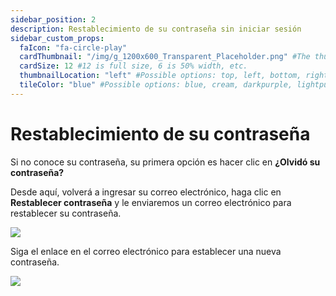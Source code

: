---
sidebar_position: 2
description: Restablecimiento de su contraseña sin iniciar sesión
sidebar_custom_props:
  faIcon: "fa-circle-play"
  cardThumbnail: "/img/g_1200x600_Transparent_Placeholder.png" #The thumbnail on the category card.
  cardSize: 12 #12 is full size, 6 is 50% width, etc.
  thumbnailLocation: "left" #Possible options: top, left, bottom, right, none
  tileColor: "blue" #Possible options: blue, cream, darkpurple, lightpurple, mauve, orange, pink, none
---

# Restablecimiento de su contraseña

Si no conoce su contraseña, su primera opción es hacer clic en **¿Olvidó su contraseña?**

Desde aquí, volverá a ingresar su correo electrónico, haga clic en **Restablecer contraseña** y le enviaremos un correo electrónico para restablecer su contraseña.

![](/img/es/image_22.png)

Siga el enlace en el correo electrónico para establecer una nueva contraseña.

![](/img/es/image_23.png)